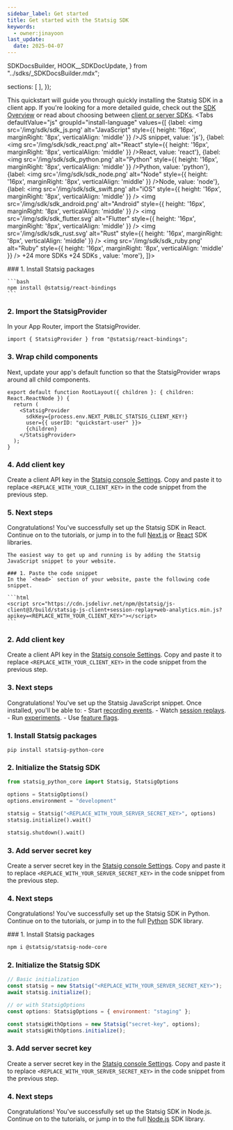 ```yaml
---
sidebar_label: Get started
title: Get started with the Statsig SDK
keywords:
  - owner:jinayoon
last_update:
  date: 2025-04-07
---
```



  SDKDocsBuilder,
  HOOK__SDKDocUpdate,
} from "../sdks/_SDKDocsBuilder.mdx";



<Styles />

  sections: [
  ],
});



This quickstart will guide you through quickly installing the Statsig SDK in a client app. If you're looking for a more detailed guide, check out the [SDK Overview](/sdks/getting-started) or read about choosing between [client or server SDKs](/sdks/client-vs-server).
<Tabs
  defaultValue="js"
  groupId="install-language"
  values={[
    {label: <span><img src='/img/sdk/sdk_js.png' alt="JavaScript" style={{ height: '16px', marginRight: '8px', verticalAlign: 'middle' }} />JS snippet</span>, value: 'js'},
    {label: <span><img src='/img/sdk/sdk_react.png' alt="React" style={{ height: '16px', marginRight: '8px', verticalAlign: 'middle' }} />React</span>, value: 'react'},
    {label: <span><img src='/img/sdk/sdk_python.png' alt="Python" style={{ height: '16px', marginRight: '8px', verticalAlign: 'middle' }} />Python</span>, value: 'python'},
    {label: <span><img src='/img/sdk/sdk_node.png' alt="Node" style={{ height: '16px', marginRight: '8px', verticalAlign: 'middle' }} />Node</span>, value: 'node'},
    {label: <span>
      <span className="desktop-only">
        <img src='/img/sdk/sdk_swift.png' alt="iOS" style={{ height: '16px', marginRight: '8px', verticalAlign: 'middle' }} />
        <img src='/img/sdk/sdk_android.png' alt="Android" style={{ height: '16px', marginRight: '8px', verticalAlign: 'middle' }} />
        <img src='/img/sdk/sdk_flutter.svg' alt="Flutter" style={{ height: '16px', marginRight: '8px', verticalAlign: 'middle' }} />
        <img src='/img/sdk/sdk_rust.svg' alt="Rust" style={{ height: '16px', marginRight: '8px', verticalAlign: 'middle' }} />
        <img src='/img/sdk/sdk_ruby.png' alt="Ruby" style={{ height: '16px', marginRight: '8px', verticalAlign: 'middle' }} />
        +24 more SDKs
      </span>
      <span className="mobile-only">+24 SDKs</span>
    </span>, value: 'more'},
  ]}>

  <TabItem value="react">
    ### 1. Install Statsig packages

    ```bash
    npm install @statsig/react-bindings
    ```

  ### 2. Import the StatsigProvider
  In your App Router, import the StatsigProvider.

  ```tsx
  import { StatsigProvider } from "@statsig/react-bindings";
  ```

  ### 3. Wrap child components
  Next, update your app's default function so that the StatsigProvider wraps around all child components.

  ```tsx
  export default function RootLayout({ children }: { children: React.ReactNode }) {
    return (
      <StatsigProvider 
        sdkKey={process.env.NEXT_PUBLIC_STATSIG_CLIENT_KEY!}
        user={{ userID: "quickstart-user" }}>
        {children}
      </StatsigProvider>
    );
  }
  ```

  ### 4. Add client key
  Create a client API key in the [Statsig console Settings](https://console.statsig.com/api_keys). Copy and paste it to replace `<REPLACE_WITH_YOUR_CLIENT_KEY>` in the code snippet from the previous step.

  ### 5. Next steps
  Congratulations! You've successfully set up the Statsig SDK in React. Continue on to the tutorials, or jump in to the full [Next.js](/client/javascript-sdk/next-js) or [React](/client/javascript-sdk/react) SDK libraries.
  </TabItem>

  <TabItem value="js">
    
    The easiest way to get up and running is by adding the Statsig JavaScript snippet to your website. 
    
    ### 1. Paste the code snippet
    In the `<head>` section of your website, paste the following code snippet.

    ```html
    <script src="https://cdn.jsdelivr.net/npm/@statsig/js-client@3/build/statsig-js-client+session-replay+web-analytics.min.js?apikey=<REPLACE_WITH_YOUR_CLIENT_KEY>"></script>
    ```

  ### 2. Add client key
  Create a client API key in the [Statsig console Settings](https://console.statsig.com/api_keys). Copy and paste it to replace `<REPLACE_WITH_YOUR_CLIENT_KEY>` in the code snippet from the previous step.

   ### 3. Next steps
   Congratulations! You've set up the Statsig JavaScript snippet. Once installed, you'll be able to:
    - Start [recording events](/webanalytics/overview).
    - Watch [session replays](/session-replay/overview).
    - Run [experiments](/experiments-plus).
    - Use [feature flags](/feature-flags/overview).
  </TabItem>
  <TabItem value="python">
  ### 1. Install Statsig packages
  ```shell
pip install statsig-python-core
```

### 2. Initialize the Statsig SDK

```python
from statsig_python_core import Statsig, StatsigOptions

options = StatsigOptions()
options.environment = "development"

statsig = Statsig("<REPLACE_WITH_YOUR_SERVER_SECRET_KEY>", options)
statsig.initialize().wait()

statsig.shutdown().wait()
```

### 3. Add server secret key
Create a server secret key in the [Statsig console Settings](https://console.statsig.com/api_keys). Copy and paste it to replace `<REPLACE_WITH_YOUR_SERVER_SECRET_KEY>` in the code snippet from the previous step.

### 4. Next steps
Congratulations! You've successfully set up the Statsig SDK in Python. Continue on to the tutorials, or jump in to the full [Python](/server-core/python-core) SDK library.

  </TabItem>
  <TabItem value="node">
  ### 1. Install Statsig packages
  
```bash
npm i @statsig/statsig-node-core
```

### 2. Initialize the Statsig SDK
```jsx
// Basic initialization
const statsig = new Statsig("<REPLACE_WITH_YOUR_SERVER_SECRET_KEY>");
await statsig.initialize();

// or with StatsigOptions
const options: StatsigOptions = { environment: "staging" };

const statsigWithOptions = new Statsig("secret-key", options);
await statsigWithOptions.initialize();
```

### 3. Add server secret key
Create a server secret key in the [Statsig console Settings](https://console.statsig.com/api_keys). Copy and paste it to replace `<REPLACE_WITH_YOUR_SERVER_SECRET_KEY>` in the code snippet from the previous step.

### 4. Next steps
Congratulations! You've successfully set up the Statsig SDK in Node.js. Continue on to the tutorials, or jump in to the full [Node.js](/server-core/node-core) SDK library.
</TabItem>
  <TabItem value="more">
  <SDKAndFrameworks id="all-sdks" />
  </TabItem>

</Tabs>
